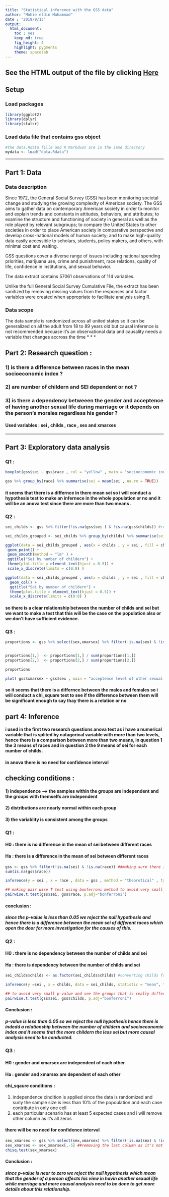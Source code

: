 ```yaml
---
title: "Statistical inference with the GSS data"
author: "Mohie eldin Muhammad"
date : "2019/9/13"
output:
  html_document:
    toc : yes 
    keep_md: true
    fig_height: 4
    highlight: pygments
    theme: spacelab
---
```


## See the HTML output of the file by clicking [Here](https://l.facebook.com/l.php?u=https%3A%2F%2Fcoursera-assessments.s3.amazonaws.com%2Fassessments%2F1569175552307%2Fd739735a-621c-4569-ad48-d372617c16c9%2F_8c07d0c4deec88b787e5acb40f474861_reg_model_project.html%3Ffbclid%3DIwAR0oqlmupaQSDU2MxGNxiMg9pgXhjauAoFHktA8GqcYtXckmHet-ywYGixc&h=AT3XQXl5ewkun5mqAkhkwmivcQsKYRyo2UCVg86sbekTrJ7SuunXJh1R1vM44jXs40qBIw6unKjsE0x0DnxH8Ybd6-t90Vhjl9z7zl0ZWRkkXAl361kKolPf7BeZ5cNjS6le61VPGvyXJ6B31ptuzw)


## Setup

### Load packages

```r
library(ggplot2)
library(dplyr)
library(statsr)
```

### Load data file that contains gss object
```r
#the data.Rdata fille and R Markdwon are in the same directory
mydata <- load("data.Rdata")
```



* * *

## Part 1: Data
### Data description

Since 1972, the General Social Survey (GSS) has been monitoring societal change and studying the growing complexity of American society. The GSS aims to gather data on contemporary American society in order to monitor and explain trends and constants in attitudes, behaviors, and attributes; to examine the structure and functioning of society in general as well as the role played by relevant subgroups; to compare the United States to other societies in order to place American society in comparative perspective and develop cross-national models of human society; and to make high-quality data easily accessible to scholars, students, policy makers, and others, with minimal cost and waiting.

GSS questions cover a diverse range of issues including national spending priorities, marijuana use, crime and punishment, race relations, quality of life, confidence in institutions, and sexual behavior.

The data extract contains 57061 observations of 114 variables.

Unlike the full General Social Survey Cumulative File, the extract has been sanitized by removing missing values from the responses and factor variables were created when appropriate to facilitate analysis using R.

### Data scope  

The data sample is randomized across all united states so it can be generalized on all the adult from 18 to 89 years old but causal inference is not recommended becuase it's an observational data and causality needs a  variable that changes accross the time 
* * *

## Part 2: Research question :
### 1) is there a difference between races in the mean socioeconomic index ?

### 2) are number of childern and SEI dependent or not ?

### 3) is there a dependency betweeen the gender and acceptence of having another sexual life during marriage or it depends on the person's morales regardless his gender ?

#### Used variables : sei , childs , race , sex and xmarxes 

* * *

## Part 3: Exploratory data analysis



### Q1 : 
```r
boxplot(gss$sei ~ gss$race , col = "yellow" , main = "socioeconomic index by race " , xlab = "Race" , ylab = "SEI")

gss %>% group_by(race) %>% summarise(sei = mean(sei , na.rm = TRUE))

```
#### it seems that there  is a differnce in there mean sei so i will conduct a hypothesis test to make an infernece in the whole population or no and it will be an anova test since there are more than two means .



### Q2 :
```r

sei_childs <- gss %>% filter(!is.na(gss$sei ) & !is.na(gss$childs)) #removing na values

sei_childs_grouped <- sei_childs %>% group_by(childs) %>% summarise(sei = mean(sei)) %>% print ## this grouped data will be used in ggplot to represet the relation between the two variables 

ggplot(data = sei_childs_grouped , aes(x = childs , y = sei , fill = childs)) +
 geom_point() +
 geom_smooth(method = "lm" ) +
 ggtitle("Sei by number of childern") +
 theme(plot.title = element_text(hjust = 0.5)) +
 scale_x_discrete(limits = c(0:8) )

ggplot(data = sei_childs_grouped , aes(x = childs , y = sei , fill = childs)) +
  geom_col() +
  ggtitle("Sei by number of childern") +
  theme(plot.title = element_text(hjust = 0.5)) +
  scale_x_discrete(limits = c(0:8) )

```

#### so there is a clear relationship between the number of childs and sei but we want to make a test that this will be the case on the population also or we don't have sufficient evidence.

### Q3 :

```r
proportions <- gss %>% select(sex,xmarsex) %>% filter(!is.na(sex) & !is.na(xmarsex) ) %>% group_by(sex) %>% table() 


proportions[1,]  <- proportions[1,] / sum(proportions[1,])
proportions[2,]  <- proportions[2,] / sum(proportions[2,])

proportions

plot( gss$xmarsex ~ gss$sex , main = "acceptence level of other sexual life than the marriage one by gender " , xlab = "gender" , ylab = "acceptence level")
```

#### so it seems that there is a differnce between the males and females so i will conduct a chi_square test to see if the difference between them will be significant enough to say thay there is a relation or no 



## part 4: Inference 

#### i used in the first two research questions anova test as i have a numerical variable that is splited by catagorical variable with more than two levels, hence there is a comparison between more than two means, in question 1 the 3 means of races and in question 2 the 9 means of sei for each number of childs.

#### in anova there is no need for confidence interval

## checking conditions  :

#### 1) independence --> the samples within the groups are independent and the groups with themselfs are independent
#### 2) distributions are nearly normal within each group 
#### 3) the variablity is consistent among the groups 

### Q1 :
#### H0 : there is no difference in the mean of sei between different races
#### Ha : there is a difference in the mean of sei between different races
```r
gss <- gss %>% filter(!is.na(sei) & !is.na(race)) ##making sure there is no na   
sum(is.na(gss$race))

inference(y = sei , x = race , data = gss , method = "theoretical" , type = "ht" , statistic = "mean" , null = 0 , alternative = "greater")

## making pair wise T test using bonferroni method to avoid very small p-value and hence making type 1 error 
pairwise.t.test(gss$sei, gss$race, p.adj="bonferroni")

```

#### conclusion :
##### since the p-value is less than 0.05 we reject the null hypothesis and hence there is a difference between the mean sei of different races which open the door for more investigation for the causes of this. 

### Q2 :
#### H0 : there is no dependency between the number of childs and sei
#### Ha : there is dependency between the number of childs and sei
```r
sei_childs$childs <- as.factor(sei_childs$childs) #converting childs from numerical to catagorical variable

inference(y =sei , x = childs, data = sei_childs, statistic = "mean", type = "ht", null = 0, alternative = "greater", method = "theoretical")

## to avoid very small p-value and see the groups that is really different than each other
pairwise.t.test(gss$sei, gss$childs, p.adj="bonferroni")

```

#### Conclusion : 

##### p-value is less than 0.05 so we reject the null hypothesis hence there is indedd a relationship between the number of childern and socioeconomic index and it seems that the more childern the less sei but more causal analysis need to be conducted.

### Q3 : 
#### H0 : gender and xmarsex are independent of each other
#### Ha : gender and xmarsex are dependent of each other

#### chi_sqaure conditions :
1) independence cindition is applied since the data is randomized and surly the sample size is less than 10% of the popoulation and each case contribute in only one cell
2) each particular scenario has at least 5 expected cases and i will remove other column as it's all zeros 

#### there will be no need for confidence interval 

```r
sex_xmarsex <- gss %>% select(sex,xmarsex) %>% filter(!is.na(sex) & !is.na(xmarsex) ) %>% group_by(sex) %>% table() %>% print
sex_xmarsex <- sex_xmarsex[,-5] ##removing the last column as it's not applying the condition of at least 5 cases so chisq.test will not work with this column
chisq.test(sex_xmarsex)
```

#### Conclusion :

##### since p-value is near to zero we reject the null hypothesis which mean that the gender of a person affects his view in havin another sexual life while marriage and more causal analysis need to be done to get more details about this relationship.


